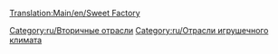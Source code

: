 [[Translation:Main/en/Sweet Factory]]
{{ru/Промышленность| Изображение=SweetFactory.png
| имя=Конфетная фабрика
| Климат=[[Main/en/Климат/Ru#Игрушечный|Игрушечный]]
| Принимает=[[Main/ru/Сахарная вата|Сахарная вата]],[[Main/ru/Сахар|Сахар]],[[Main/ru/Ириски|Ириски]]
| Производит=[[Main/ru/Конфеты|Конфеты]]
| Примечания=Не представлен в других [[Main/ru/Климат|климатах]].
}}

{{ru/Navbox Промышленность}}

[[Category:ru/Вторичные отрасли]]
[[Category:ru/Отрасли игрушечного климата]]